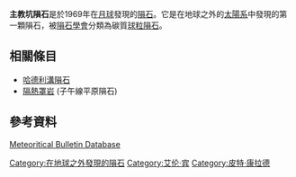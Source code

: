 '''主教坑隕石'''是於1969年在[[月球|月球]]發現的[[隕石|隕石]]。它是在地球之外的[[太陽系|太陽系]]中發現的第一顆隕石，被[[隕石學會|隕石學會]]分類為碳質[[球粒隕石|球粒隕石]]。

==相關條目==
*[[哈德利溝隕石|哈德利溝隕石]]
*[[隔熱罩岩|隔熱罩岩]] (子午線平原隕石)

==參考資料==
[http://www.lpi.usra.edu/meteor/index.php?code=5013 Meteoritical Bulletin Database]{{Wayback|url=http://www.lpi.usra.edu/meteor/index.php?code=5013 |date=20160420220709 }}

{{petrology-stub}}
[[Category:在地球之外發現的隕石|Category:在地球之外發現的隕石]]
[[Category:艾伦·宾|Category:艾伦·宾]]
[[Category:皮特·康拉德|Category:皮特·康拉德]]